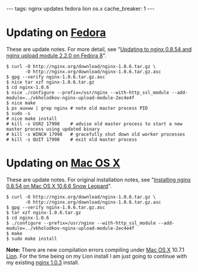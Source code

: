 ---
tags: nginx updates fedora lion os.x
cache_breaker: 1
---
= Updating on [[Fedora]] =

These are update notes. For more detail, see "[[Updating to nginx 0.8.54 and nginx upload module 2.2.0 on Fedora 8]]".

<pre lang="shell">$ curl -O http://nginx.org/download/nginx-1.0.6.tar.gz \
       -O http://nginx.org/download/nginx-1.0.6.tar.gz.asc
$ gpg --verify nginx-1.0.6.tar.gz.asc
$ nice tar xzf nginx-1.0.6.tar.gz
$ cd nginx-1.0.6
$ nice ./configure --prefix=/usr/nginx --with-http_ssl_module --add-module=../vkholodkov-nginx-upload-module-2ec4e4f
$ nice make
$ ps auxww | grep nginx # note old master process PID
$ sudo -s
# nice make install
# kill -s USR2 17998    # advise old master process to start a new master process using updated binary
# kill -s WINCH 17998   # gracefully shut down old worker processes
# kill -s QUIT 17998    # exit old master process</pre>

= Updating on [[Mac OS X]] =

These are update notes. For original installation notes, see "[[Installing nginx 0.8.54 on Mac OS X 10.6.6 Snow Leopard]]".

<pre lang="shell">$ curl -O http://nginx.org/download/nginx-1.0.6.tar.gz \
       -O http://nginx.org/download/nginx-1.0.6.tar.gz.asc
$ gpg --verify nginx-1.0.6.tar.gz.asc
$ tar xzf nginx-1.0.6.tar.gz
$ cd nginx-1.0.6
$ ./configure --prefix=/usr/nginx --with-http_ssl_module --add-module=../vkholodkov-nginx-upload-module-2ec4e4f
$ make
$ sudo make install</pre>

'''Note:''' There are new compilation errors compiling under [[Mac OS X]] 10.7.1 [[Lion]]. For the time being on my Lion install I am just going to continue with my existing [[nginx 1.0.3]] install.
